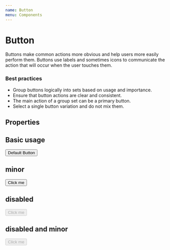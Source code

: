```yaml
---
name: Button
menu: Components
---
```



# Button

Buttons make common actions more obvious and help users more easily perform them. Buttons use labels and sometimes icons to communicate the action that will occur when the user touches them.

### Best practices

- Group buttons logically into sets based on usage and importance.
- Ensure that button actions are clear and consistent.
- The main action of a group set can be a primary button.
- Select a single button variation and do not mix them.

## Properties

<PropsTable of={Button} />

## Basic usage

<Playground>
  <Button>Default Button</Button>
</Playground>

## minor

<Playground>
  <Button minor>Click me</Button>
</Playground>

## disabled

<Playground>
  <Button disabled>Click me</Button>
</Playground>

## disabled and minor

<Playground>
  <Button disabled minor>Click me</Button>
</Playground>